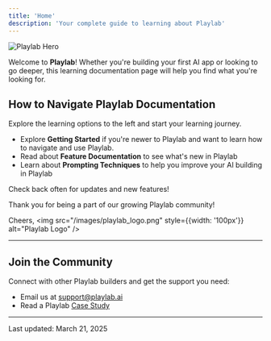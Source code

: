 ```yaml
---
title: 'Home'
description: 'Your complete guide to learning about Playlab'
---
```


<img src="/images/playlab hero.jpeg" alt="Playlab Hero" />

Welcome to **Playlab**! Whether you're building your first AI app or looking to go deeper, this learning documentation page will help you find what you're looking for.

## <Icon icon="circle-play" size={24} /> How to Navigate Playlab Documentation

Explore the learning options to the left and start your learning journey. 

- Explore **Getting Started** if you're newer to Playlab and want to learn how to navigate and use Playlab.
- Read about **Feature Documentation** to see what's new in Playlab
- Learn about **Prompting Techniques** to help you improve your AI building in Playlab

<Note>
Check back often for updates and new features!
</Note>

Thank you for being a part of our growing Playlab community!

Cheers,
<img src="/images/playlab_logo.png" style={{width: '100px'}} alt="Playlab Logo" />
___

## <Icon icon="users" size={24} /> Join the Community

Connect with other Playlab builders and get the support you need:

- Email us at [support@playlab.ai](mailto:support@playlab.ai)
- Read a Playlab [Case Study](https://playlab.ai/case-studies)

---

Last updated: March 21, 2025